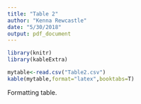 ```yaml
---
title: "Table 2"
author: "Kenna Rewcastle"
date: "5/30/2018"
output: pdf_document
---
```


```r
library(knitr)
library(kableExtra)

mytable<-read.csv("Table2.csv")
kable(mytable,format="latex",booktabs=T)
```


Formatting table.

\begin{tabular}{llrlr}
\toprule
\textbf{Response} & \textbf{Parameter} & \textbf{AIC} & \textbf{$\Delta$AIC} & \textbf{Adjusted $R^2$}\\
\midrule
Total Respiration & Peat Water Saturation & 28.20 &  & 0.41\\
 & + Carbon Enzyme Activity & 21.69 & – 6.51 & 0.50\\
 & + Distance from Spruce & 20.88 & – 0.81 & 0.51\\
 & + DOC & 20.55 & – 0.33 & 0.53\\
\midrule
$\delta$ $^{13}$C in Respired CO$_2$ & Distance from Spruce & 190.44 &  & 0.35\\
 & + Carbon Enzyme Activity & 188.06 & –2.38 & 0.44\\
 & + Nutrient Enzyme Activity & 185.89 & –2.17 & 0.51\\
\bottomrule
\end{tabular}
